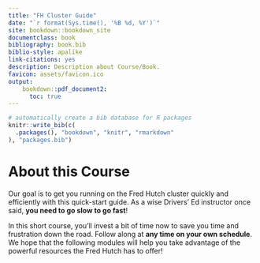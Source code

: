 ```yaml
---
title: "FH Cluster Guide"
date: "`r format(Sys.time(), '%B %d, %Y')`"
site: bookdown::bookdown_site
documentclass: book
bibliography: book.bib
biblio-style: apalike
link-citations: yes
description: Description about Course/Book.
favicon: assets/favicon.ico
output:
    bookdown::pdf_document2:
      toc: true
---
```


```r
# automatically create a bib database for R packages
knitr::write_bib(c(
  .packages(), "bookdown", "knitr", "rmarkdown"
), "packages.bib")
```

# About this Course {-}

Our goal is to get you running on the Fred Hutch cluster quickly and efficiently with this quick-start guide. As a wise Drivers' Ed instructor once said, **you need to go slow to go fast**! 

In this short course, you'll invest a bit of time now to save you time and frustration down the road. Follow along at **any time on your own schedule**. We hope that the following modules will help you take advantage of the powerful resources the Fred Hutch has to offer!

<!-- we would rather folks waste computing resources than not use it at all! -->
